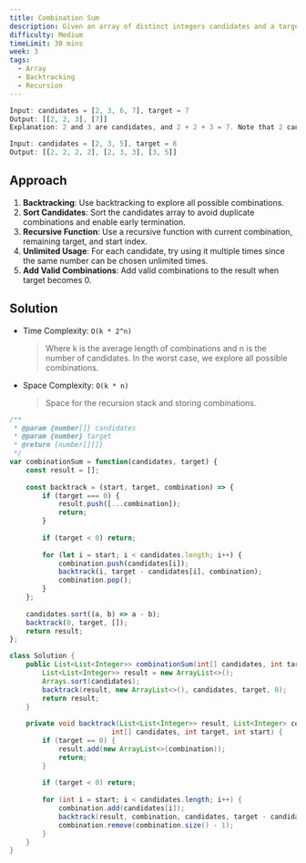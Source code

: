 ```yaml
---
title: Combination Sum
description: Given an array of distinct integers candidates and a target integer target, return a list of all unique combinations of candidates where the chosen numbers sum to target. You may return the combinations in any order. The same number may be chosen from candidates an unlimited number of times.
difficulty: Medium
timeLimit: 30 mins
week: 3
tags:
  - Array
  - Backtracking
  - Recursion
---
```


```js title="Example"
Input: candidates = [2, 3, 6, 7], target = 7
Output: [[2, 2, 3], [7]]
Explanation: 2 and 3 are candidates, and 2 + 2 + 3 = 7. Note that 2 can be used multiple times.

Input: candidates = [2, 3, 5], target = 8
Output: [[2, 2, 2, 2], [2, 3, 3], [3, 5]]
```

## Approach

1. **Backtracking**: Use backtracking to explore all possible combinations.
2. **Sort Candidates**: Sort the candidates array to avoid duplicate combinations and enable early termination.
3. **Recursive Function**: Use a recursive function with current combination, remaining target, and start index.
4. **Unlimited Usage**: For each candidate, try using it multiple times since the same number can be chosen unlimited times.
5. **Add Valid Combinations**: Add valid combinations to the result when target becomes 0.

## Solution

- Time Complexity: `O(k * 2^n)`
  > Where k is the average length of combinations and n is the number of candidates. In the worst case, we explore all possible combinations.
- Space Complexity: `O(k * n)`
  > Space for the recursion stack and storing combinations.

```js tab="JavaScript"
/**
 * @param {number[]} candidates
 * @param {number} target
 * @return {number[][]}
 */
var combinationSum = function(candidates, target) {
    const result = [];
    
    const backtrack = (start, target, combination) => {
        if (target === 0) {
            result.push([...combination]);
            return;
        }
        
        if (target < 0) return;
        
        for (let i = start; i < candidates.length; i++) {
            combination.push(candidates[i]);
            backtrack(i, target - candidates[i], combination);
            combination.pop();
        }
    };
    
    candidates.sort((a, b) => a - b);
    backtrack(0, target, []);
    return result;
};
```

```java tab="Java"
class Solution {
    public List<List<Integer>> combinationSum(int[] candidates, int target) {
        List<List<Integer>> result = new ArrayList<>();
        Arrays.sort(candidates);
        backtrack(result, new ArrayList<>(), candidates, target, 0);
        return result;
    }
    
    private void backtrack(List<List<Integer>> result, List<Integer> combination, 
                         int[] candidates, int target, int start) {
        if (target == 0) {
            result.add(new ArrayList<>(combination));
            return;
        }
        
        if (target < 0) return;
        
        for (int i = start; i < candidates.length; i++) {
            combination.add(candidates[i]);
            backtrack(result, combination, candidates, target - candidates[i], i);
            combination.remove(combination.size() - 1);
        }
    }
}
```
